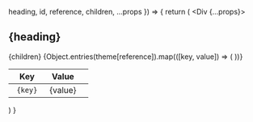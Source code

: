 
  heading,
  id,
  reference,
  children,
  ...props
}) => {
  return (
    <Div {...props}>
      <H2
        id={id}
        pt="8"
        mt="8|8|14|20"
        borderTopWidth="1px"
        scrollMarginTop="130px|40px"
        fontSize="3xl"
      >
        {heading}
      </H2>
      {children}
      <Table w="full" rounded="md">
        <Thead bg="muted">
          <Tr>
            <Th textAlign="left" p="2" fontWeight="semibold" w="40">
              Key
            </Th>
            <Th textAlign="left" p="2" fontWeight="semibold">
              Value
            </Th>
            <Th></Th>
          </Tr>
        </Thead>
        <Tbody>
          {Object.entries(theme[reference]).map(([key, value]) => (
            <Tr key={key}>
              <Td textAlign="left" p="2" borderTopWidth="1px">
                <Code fontSize="xl" bg="muted" p="1" rounded="sm">
                  {key}
                </Code>
              </Td>
              <Td textAlign="left" p="2" borderTopWidth="1px" fontSize="md">
                {value}
              </Td>
              <Td textAlign="right" p="2" borderTopWidth="1px">
                <CopyButton variant="icon" color="text" value={key} />
              </Td>
            </Tr>
          ))}
        </Tbody>
      </Table>
    </Div>
  )
}
